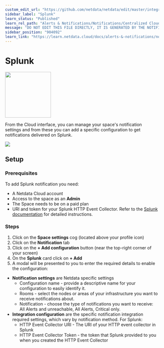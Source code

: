 ```yaml
---
custom_edit_url: "https://github.com/netdata/netdata/edit/master/integrations/cloud-notifications/metadata.yaml"
sidebar_label: "Splunk"
learn_status: "Published"
learn_rel_path: "Alerts & Notifications/Notifications/Centralized Cloud Notifications"
message: "DO NOT EDIT THIS FILE DIRECTLY, IT IS GENERATED BY THE NOTIFICATION'S metadata.yaml FILE"
sidebar_position: "904092"
learn_link: "https://learn.netdata.cloud/docs/alerts-&-notifications/notifications/centralized-cloud-notifications/splunk"
---
```



# Splunk


<img src="https://netdata.cloud/img/splunk-black.svg" width="150"/>


From the Cloud interface, you can manage your space's notification settings and from these you can add a specific configuration to get notifications delivered on Splunk.


<img src="https://img.shields.io/badge/maintained%20by-Netdata-%2300ab44" />

## Setup

### Prerequisites

To add Splunk notification you need:

- A Netdata Cloud account
- Access to the space as an **Admin**
- The Space needs to be on a paid plan
- URI and token for your Splunk HTTP Event Collector. Refer to the [Splunk documentation](https://docs.splunk.com/Documentation/Splunk/latest/Data/UsetheHTTPEventCollector) for detailed instructions.

### Steps

1. Click on the **Space settings** cog (located above your profile icon)
2. Click on the **Notification** tab
3. Click on the **+ Add configuration** button (near the top-right corner of your screen)
4. On the **Splunk** card click on **+ Add**
5. A modal will be presented to you to enter the required details to enable the configuration:
  - **Notification settings** are Netdata specific settings
      - Configuration name - provide a descriptive name for your configuration to easily identify it.
      - Rooms - select the nodes or areas of your infrastructure you want to receive notifications about.
      - Notification - choose the type of notifications you want to receive: All Alerts and unreachable, All Alerts, Critical only.
  - **Integration configuration** are the specific notification integration required settings, which vary by notification method. For Splunk:
      - HTTP Event Collector URI - The URI of your HTTP event collector in Splunk
      - HTTP Event Collector Token - the token that Splunk provided to you when you created the HTTP Event Collector


